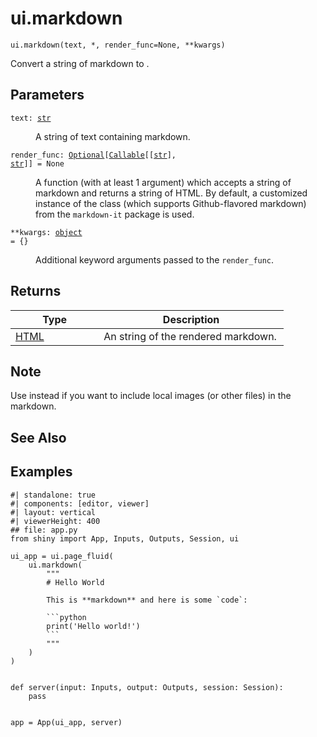 # ui.markdown { #shiny.ui.markdown }

`ui.markdown(text, *, render_func=None, **kwargs)`

Convert a string of markdown to [](:func:`ui.HTML`).

## Parameters

<code><span class="parameter-name">text</span><span class="parameter-annotation-sep">:</span> <span class="parameter-annotation">[str](`str`)</span></code>

:   A string of text containing markdown.

<code><span class="parameter-name">render_func</span><span class="parameter-annotation-sep">:</span> <span class="parameter-annotation">[Optional](`typing.Optional`)\[[Callable](`typing.Callable`)\[\[[str](`str`)\], [str](`str`)\]\]</span> <span class="parameter-default-sep">=</span> <span class="parameter-default">None</span></code>

:   A function (with at least 1 argument) which accepts a string of markdown and
    returns a string of HTML. By default, a customized instance of the
    [](:class:`MarkdownIt`) class (which supports Github-flavored markdown) from the
    ``markdown-it`` package is used.

<code><span class="parameter-name">**kwargs</span><span class="parameter-annotation-sep">:</span> <span class="parameter-annotation">[object](`object`)</span> <span class="parameter-default-sep">=</span> <span class="parameter-default">{}</span></code>

:   Additional keyword arguments passed to the ``render_func``.

## Returns

| Type                     | Description                                         |
|--------------------------|-----------------------------------------------------|
| [HTML](`htmltools.HTML`) | An [](:func:`ui.HTML`) string of the rendered markdown. |

## Note

Use [](:func:`ui.include_markdown`) instead if you want to include local images (or
other files) in the markdown.



## See Also

[](:func:`ui.include_markdown`)

## Examples


```shinylive-python
#| standalone: true
#| components: [editor, viewer]
#| layout: vertical
#| viewerHeight: 400
## file: app.py
from shiny import App, Inputs, Outputs, Session, ui

ui_app = ui.page_fluid(
    ui.markdown(
        """
        # Hello World

        This is **markdown** and here is some `code`:

        ```python
        print('Hello world!')
        ```
        """
    )
)


def server(input: Inputs, output: Outputs, session: Session):
    pass


app = App(ui_app, server)

```

